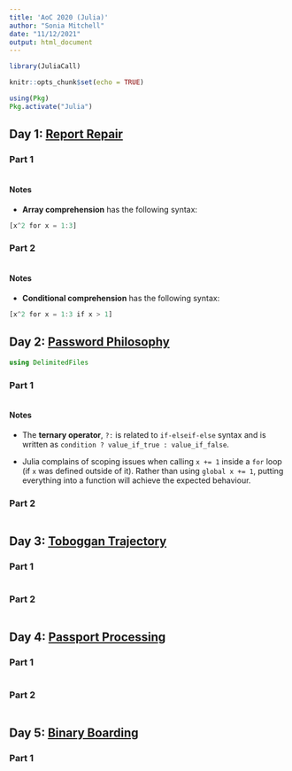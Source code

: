 ```yaml
---
title: 'AoC 2020 (Julia)'
author: "Sonia Mitchell"
date: "11/12/2021"
output: html_document
---
```


```r
library(JuliaCall)

knitr::opts_chunk$set(echo = TRUE)
```

```julia
using(Pkg)
Pkg.activate("Julia")
```

## Day 1: [Report Repair](https://adventofcode.com/2020/day/1)

### Part 1

```julia
```

#### Notes

* **Array comprehension** has the following syntax:

```julia
[x^2 for x = 1:3]
```

### Part 2

```julia
```

#### Notes

* **Conditional comprehension** has the following syntax:

```julia
[x^2 for x = 1:3 if x > 1]
```

## Day 2: [Password Philosophy](https://adventofcode.com/2020/day/2)

```julia
using DelimitedFiles
```

### Part 1

```julia
```

#### Notes

* The **ternary operator**, `?:` is related to `if-elseif-else` syntax and is 
written as `condition ? value_if_true : value_if_false`.

* Julia complains of scoping issues when calling `x += 1` inside a `for` loop (if
`x` was defined outside of it). Rather than using `global x += 1`, putting 
everything into a function will achieve the expected behaviour.

### Part 2

```julia
```

## Day 3: [Toboggan Trajectory](https://adventofcode.com/2020/day/3)

### Part 1

```julia
```

### Part 2

```julia
```

## Day 4: [Passport Processing](https://adventofcode.com/2020/day/4)

### Part 1

```julia
```

### Part 2

```julia
```

## Day 5: [Binary Boarding](https://adventofcode.com/2020/day/5)

### Part 1

```julia
```
